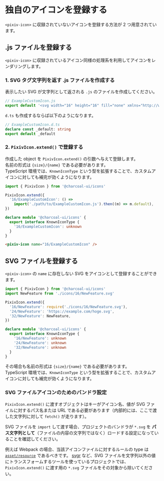 
<Meta title="icons/Custom" />

# 独自のアイコンを登録する

`<pixiv-icon>` に収録されていないアイコンを登録する方法が 2 つ用意されています。

## .js ファイルを登録する

`<pixiv-icon>` に収録されているアイコン同様の処理系を利用してアイコンをレンダリングします。

### 1. SVG タグ文字列を返す .js ファイルを作成する

表示したい SVG が文字列として返される `.js` のファイルを作成してください。

```javascript
// ExampleCustomIcon.js
export default '<svg width="16" height="16" fill="none" xmlns="http://www.w3.org/2000/svg" viewBox="0 0 16 16"><rect width="16" height="16" x="0" y="0" fill="currentColor"></rect></svg>'
```

`d.ts` も作成するならば以下のようになります。

```typescript
// ExampleCustomIcon.d.ts
declare const _default: string
export default _default
```

### 2. `PixivIcon.extend()` で登録する

作成した object を `PixivIcon.extend()` の引数へ与えて登録します。  
名前の形式は `{size}/{name}` である必要があります。  
TypeScript 環境では、`KnownIconType` という型を拡張することで、カスタムアイコンに対しても補完が効くようになります。

```typescript
import { PixivIcon } from '@charcoal-ui/icons'

PixivIcon.extend({
  '16/ExampleCustomIcon': () =>
    import('./path/to/ExampleCustomIcon.js').then((m) => m.default),
})

declare module '@charcoal-ui/icons' {
  export interface KnownIconType {
    '16/ExampleCustomIcon': unknown
  }
}
```

```html
<pixiv-icon name="16/ExampleCustomIcon" />
```

## SVG ファイルを登録する

`<pixiv-icon>` の `name` に存在しない SVG をアイコンとして登録することができます。

```typescript
import { PixivIcon } from '@charcoal-ui/icons'
import NewFeature from './icons/16/NewFeature.svg'

PixivIcon.extend({
  '16/NewFeature': require('./icons/16/NewFeature.svg'),
  '24/NewFeature': 'https://example.com/hoge.svg',
  '32/NewFeature': NewFeature,
})

declare module '@charcoal-ui/icons' {
  export interface KnownIconType {
    '16/NewFeature': unknown
    '24/NewFeature': unknown
    '32/NewFeature': unknown
  }
}
```

その場合も名前の形式は `{size}/{name}` である必要があります。  
TypeScript 環境では、`KnownIconType` という型を拡張することで、カスタムアイコンに対しても補完が効くようになります。

### SVG ファイルアイコンのためのバンドラ設定

`PixivIcon.extend()` に渡すオブジェクトはキーがアイコン名、値が SVG ファイルに対するパス名または URL である必要があります（内部的には、ここで渡した文字列に対して `fetch()` が走ります）。

SVG ファイルを `import` して渡す場合、プロジェクトのバンドラが `*.svg` を **パス文字列として**（ファイルの内容の文字列ではなく）ロードする設定になっていることを確認してください。

例えば Webpack の場合、当該アイコンファイルに対するルールの type は [`asset/resource`](https://webpack.js.org/guides/asset-modules/) であるべきです。
[svgr](https://react-svgr.com/) など、SVG ファイルを文字列以外の値にトランスフォームするツールを使っているプロジェクトでは、`PixivIcon.extend()` に渡す用の `*.svg` ファイルをその対象から除いてください。
